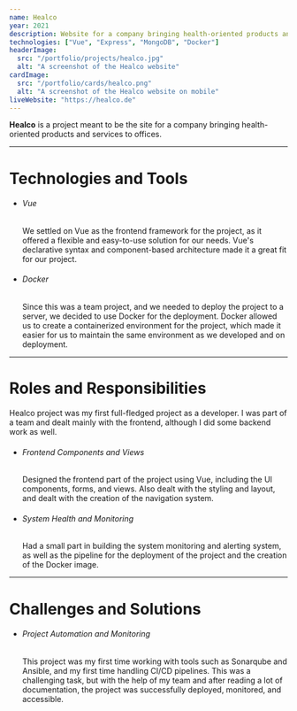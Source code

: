 ```yaml
---
name: Healco
year: 2021
description: Website for a company bringing health-oriented products and services to offices.
technologies: ["Vue", "Express", "MongoDB", "Docker"]
headerImage:
  src: "/portfolio/projects/healco.jpg"
  alt: "A screenshot of the Healco website"
cardImage:
  src: "/portfolio/cards/healco.png"
  alt: "A screenshot of the Healco website on mobile"
liveWebsite: "https://healco.de"
---
```


<strong>Healco</strong> is a project meant to be the site for a company bringing
health-oriented products and services to offices.

<hr />

<h1 class="text-2xl">Technologies and Tools</h1>
<ul>
  <li>
    <h6 className="text-lg font-semibold">Vue</h6>
    <p>
      We settled on Vue as the frontend framework for the project, as it offered
      a flexible and easy-to-use solution for our needs. Vue's declarative
      syntax and component-based architecture made it a great fit for our
      project.
    </p>
  </li>
  <li>
    <h6 className="text-lg font-semibold">Docker</h6>
    <p>
      Since this was a team project, and we needed to deploy the project to a
      server, we decided to use Docker for the deployment. Docker allowed us to
      create a containerized environment for the project, which made it easier
      for us to maintain the same environment as we developed and on deployment.
    </p>
  </li>
</ul>

<hr />

<h1 class="text-2xl">Roles and Responsibilities</h1>
Healco project was my first full-fledged project as a developer. I was part of a
team and dealt mainly with the frontend, although I did some backend work as
well.
<ul>
  <li>
    <h6 className="text-lg font-semibold">Frontend Components and Views</h6>
    <p>
      Designed the frontend part of the project using Vue, including the UI
      components, forms, and views. Also dealt with the styling and layout, and
      dealt with the creation of the navigation system.
    </p>
  </li>
  <li>
    <h6 className="text-lg font-semibold">System Health and Monitoring</h6>
    <p>
      Had a small part in building the system monitoring and alerting system, as
      well as the pipeline for the deployment of the project and the creation of
      the Docker image.
    </p>
  </li>
</ul>

<hr />

<h1 class="text-2xl">Challenges and Solutions</h1>
<ul>
  <li>
    <h6 className="text-lg font-semibold">Project Automation and Monitoring</h6>
    <p>
      This project was my first time working with tools such as Sonarqube and
      Ansible, and my first time handling CI/CD pipelines. This was a
      challenging task, but with the help of my team and after reading a lot of
      documentation, the project was successfully deployed, monitored, and
      accessible.
    </p>
  </li>
</ul>
